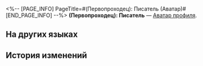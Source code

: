 <%-- [PAGE_INFO]
PageTitle=#(Первопроходец): Писатель (Аватар)#
[END_PAGE_INFO] --%>
{{Предмет Инфобокс
|Название    = (Первопроходец): Писатель
|id          = 202037
|Изображение = Аватар (Первопроходец) Писатель.png
|Тип         = Аватар профиля
|Инвентарь   = 
|Редкость    = 4
|Эффект      = 
|Описание    = (Первопроходец), чьей рукой написано будущее.
|Источник1   = [[Аватар за прочтение примечания администратора в книге «Так написано мною».]]
}}
{{Описание|''«Круговорот судьбы продолжится. Вперёд, оставим яркий след в истории будущего!»''}}
'''(Первопроходец): Писатель''' — [[Аватар профиля]].

==На других языках==
{{На других языках
|en   = (Trailblazer) &mdash; The Writer
|zhs  = (开拓者)•执笔
|zht  = (開拓者)•執筆
|ja   = (開拓者)・執筆者
|ko   = (개척자)•집필
|es   = (Trazacaminos) - {{MC|ж=Escritora|м=Escritor}}
|fr   = ({{MC|м=Pionnier|ж=Pionnière}}) &mdash; L'écrivain
|ru   = (Первопроходец): Писатель
|th   = (ผู้บุกเบิก) - ผู้เขียน
|vi   = (Nhà Khai Phá) - Người Chấp Bút
|de   = (Trailblazer), {{MC|ж=Autorin|м=Autor}}
|id   = (Trailblazer): Penulis
|pt   = (Desbrava{{MC|м=dor|ж=dora}}) &mdash; {{MC|м=O Escritor|ж=A Escritora}}
}}

==История изменений==
{{История изменений|3.5}}